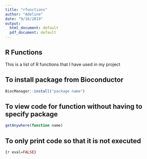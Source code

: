 ```yaml
---
title: "rfunctions"
author: "Adeline"
date: "9/16/2019"
output:
  html_document: default
  pdf_document: default
---
```


## R Functions

This is a list of R functions that I have used in my project

## To install package from Bioconductor
```r
BiocManager::install("package name")
```

## To view code for function without having to specify package
```r
getAnywhere(function name)
```

## To only print code so that it is not executed
```r
{r eval=FALSE}
```

